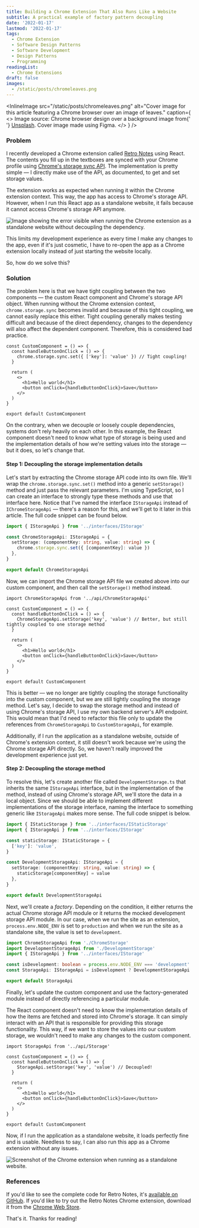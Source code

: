 ```yaml
---
title: Building a Chrome Extension That Also Runs Like a Website
subtitle: A practical example of factory pattern decoupling
date: '2022-01-17'
lastmod: '2022-01-17'
tags:
  - Chrome Extension
  - Software Design Patterns
  - Software Development
  - Design Patterns
  - Programming
readingList:
  - Chrome Extensions
draft: false
images:
  - /static/posts/chromeleaves.png
---
```


<InlineImage
  src="/static/posts/chromeleaves.png"
  alt="Cover image for this article featuring a Chrome browser over an image of leaves."
  caption={
    <>
      Image source: Chrome browser design over a background image from{' '}
      <a href="https://unsplash.com/photos/qLW70Aoo8BE">Unsplash</a>. Cover image made using Figma.
    </>
  }
/>

### Problem

I recently developed a Chrome extension called [Retro Notes](https://bit.ly/retro-notes-ext) using React. The contents you fill up in the textboxes are synced with your Chrome profile using [Chrome's storage sync API](https://developer.chrome.com/docs/extensions/reference/storage/). The implementation is pretty simple — I directly make use of the API, as documented, to get and set storage values.

The extension works as expected when running it within the Chrome extension context. This way, the app has access to Chrome's storage API. However, when I run this React app as a standalone website, it fails because it cannot access Chrome's storage API anymore.

![Image showing the error visible when running the Chrome extension as a standalone website without decoupling the dependency.](/static/posts/1_aJGAdtam6Es7Y48yH9CB_w.png)

This limits my development experience as every time I make any changes to the app, even if it's just cosmetic, I have to re-open the app as a Chrome extension locally instead of just starting the website locally.

So, how do we solve this?

### Solution

The problem here is that we have tight coupling between the two components — the custom React component and Chrome's storage API object. When running without the Chrome extension context, `chrome.storage.sync` becomes invalid and because of this tight coupling, we cannot easily replace this either. Tight coupling generally makes testing difficult and because of the direct dependency, changes to the dependency will also affect the dependent component. Therefore, this is considered bad practice.

```tsx
const CustomComponent = () => {
  const handleButtonOnClick = () => {
    chrome.storage.sync.set({ ['key']: 'value' }) // Tight coupling!
  }

  return (
    <>
      <h1>Hello world</h1>
      <button onClick={handleButtonOnClick}>Save</button>
    </>
  )
}

export default CustomComponent
```

On the contrary, when we decouple or loosely couple dependencies, systems don't rely heavily on each other. In this example, the React component doesn't need to know what type of storage is being used and the implementation details of how we're setting values into the storage — but it does, so let's change that.

#### Step 1: Decoupling the storage implementation details

Let's start by extracting the Chrome storage API code into its own file. We'll wrap the `chrome.storage.sync.set()` method into a generic `setStorage()` method and just pass the relevant parameters. I'm using TypeScript, so I can create an interface to strongly type these methods and use that interface here. Notice that I've named the interface `IStorageApi` instead of `IChromeStorageApi` — there's a reason for this, and we'll get to it later in this article. The full code snippet can be found below.

```ts
import { IStorageApi } from '../interfaces/IStorage'

const ChromeStorageApi: IStorageApi = {
  setStorage: (componentKey: string, value: string) => {
    chrome.storage.sync.set({ [componentKey]: value })
  },
}

export default ChromeStorageApi
```

Now, we can import the Chrome storage API file we created above into our custom component, and then call the `setStorage()` method instead.

```tsx
import ChromeStorageApi from '../api/ChromeStorageApi'

const CustomComponent = () => {
  const handleButtonOnClick = () => {
    ChromeStorageApi.setStorage('key', 'value') // Better, but still tightly coupled to one storage method
  }

  return (
    <>
      <h1>Hello world</h1>
      <button onClick={handleButtonOnClick}>Save</button>
    </>
  )
}

export default CustomComponent
```

This is better — we no longer are tightly coupling the storage functionality into the custom component, but we are still tightly coupling the storage method. Let's say, I decide to swap the storage method and instead of using Chrome's storage API, I use my own backend server's API endpoint. This would mean that I'd need to refactor this file only to update the references from `ChromeStorageApi` to `CustomStorageApi`, for example.

Additionally, if I run the application as a standalone website, outside of Chrome's extension context, it still doesn't work because we're using the Chrome storage API directly. So, we haven't really improved the development experience just yet.

<GoogleAds adLayout="Responsive" />

#### Step 2: Decoupling the storage method

To resolve this, let's create another file called `DevelopmentStorage.ts` that inherits the same `IStorageApi` interface, but in the implementation of the method, instead of using Chrome's storage API, we'll store the data in a local object. Since we should be able to implement different implementations of the storage interface, naming the interface to something generic like `IStorageApi` makes more sense. The full code snippet is below.

```ts
import { IStaticStorage } from '../interfaces/IStaticStorage'
import { IStorageApi } from '../interfaces/IStorage'

const staticStorage: IStaticStorage = {
  ['key']: 'value',
}

const DevelopmentStorageApi: IStorageApi = {
  setStorage: (componentKey: string, value: string) => {
    staticStorage[componentKey] = value
  },
}

export default DevelopmentStorageApi
```

Next, we'll create a _factory_. Depending on the condition, it either returns the actual Chrome storage API module or it returns the mocked development storage API module. In our case, when we run the site as an extension, `process.env.NODE_ENV` is set to `production` and when we run the site as a standalone site, the value is set to `development`.

```ts
import ChromeStorageApi from './ChromeStorage'
import DevelopmentStorageApi from './DevelopmentStorage'
import { IStorageApi } from '../interfaces/IStorage'

const isDevelopment: boolean = process.env.NODE_ENV === 'development'
const StorageApi: IStorageApi = isDevelopment ? DevelopmentStorageApi : ChromeStorageApi

export default StorageApi
```

Finally, let's update the custom component and use the factory-generated module instead of directly referencing a particular module.

The React component doesn't need to know the implementation details of how the items are fetched and stored into Chrome's storage. It can simply interact with an API that is responsible for providing this storage functionality. This way, if we want to store the values into our custom storage, we wouldn't need to make any changes to the custom component.

```tsx
import StorageApi from '../api/Storage'

const CustomComponent = () => {
  const handleButtonOnClick = () => {
    StorageApi.setStorage('key', 'value') // Decoupled!
  }

  return (
    <>
      <h1>Hello world</h1>
      <button onClick={handleButtonOnClick}>Save</button>
    </>
  )
}

export default CustomComponent
```

Now, if I run the application as a standalone website, it loads perfectly fine and is usable. Needless to say, I can also run this app as a Chrome extension without any issues.

![Screenshot of the Chrome extension when running as a standalone website.](/static/posts/1_FRopUd76mw5NFeMRvyGCNw.png)

### References

If you'd like to see the complete code for Retro Notes, it's [available on GitHub](https://github.com/ClydeDz/retro-notes-chrome-extension). If you'd like to try out the Retro Notes Chrome extension, download it from the [Chrome Web Store](https://bit.ly/retro-notes-ext).

That's it. Thanks for reading!
